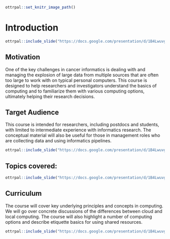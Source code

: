 


```r
ottrpal::set_knitr_image_path()
```


# Introduction

```r
ottrpal::include_slide("https://docs.google.com/presentation/d/1B4LwuvgA6aUopOHEAbES1Agjy7Ex2IpVAoUIoBFbsq0/edit#slide=id.p")
```

## Motivation

One of the key challenges in cancer informatics is dealing with and managing the explosion of large data from multiple sources that are often too large to work with on typical personal computers. This course is designed to help researchers and investigators understand the basics of computing and to familiarize them with various computing options, ultimately helping their research decisions.

## Target Audience

This course is intended for researchers, including postdocs and students, with limited to intermediate experience with informatics research. The conceptual material will also be useful for those in management roles who are collecting data and using informatics pipelines.


```r

ottrpal::include_slide("https://docs.google.com/presentation/d/1B4LwuvgA6aUopOHEAbES1Agjy7Ex2IpVAoUIoBFbsq0/edit#slide=id.g11db82d2864_1_65")

```

## Topics covered:

```r
ottrpal::include_slide("https://docs.google.com/presentation/d/1B4LwuvgA6aUopOHEAbES1Agjy7Ex2IpVAoUIoBFbsq0/edit#slide=id.g11db82d2864_1_81")
```

## Curriculum

The course will cover key underlying principles and concepts in computing. We will go over concrete discussions of the differences between cloud and local computing. The course will also highlight a number of computing options and describe etiquette basics for using shared resources.


```r
ottrpal::include_slide("https://docs.google.com/presentation/d/1B4LwuvgA6aUopOHEAbES1Agjy7Ex2IpVAoUIoBFbsq0/edit#slide=id.gf5f8818810_1_5")
```
